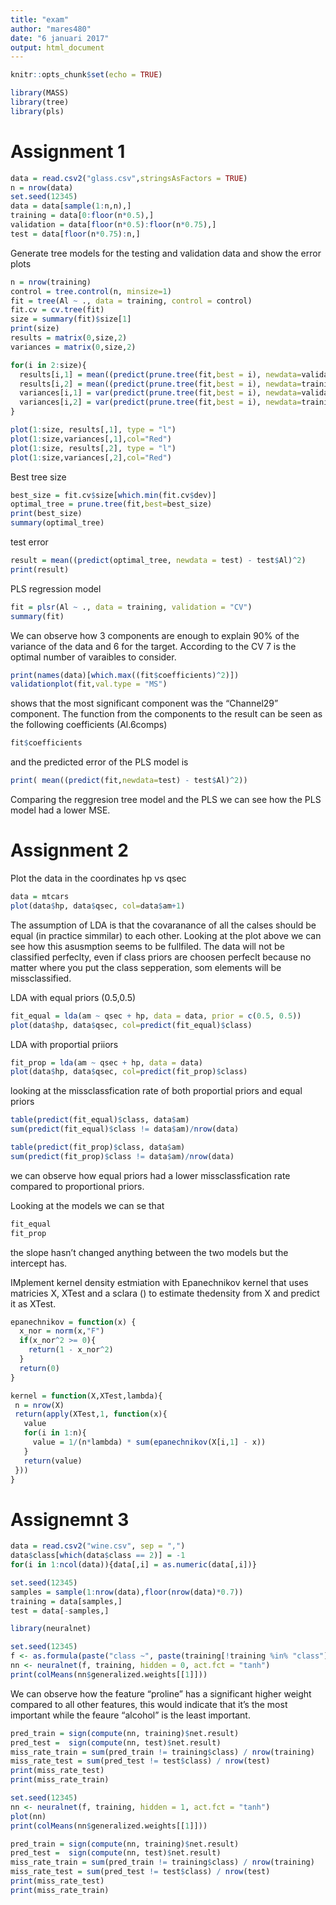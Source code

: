 ```yaml
---
title: "exam"
author: "mares480"
date: "6 januari 2017"
output: html_document
---
```


```r
knitr::opts_chunk$set(echo = TRUE)
```
```r
library(MASS)
library(tree)
library(pls)
```

# Assignment 1

```r
data = read.csv2("glass.csv",stringsAsFactors = TRUE)
n = nrow(data)
set.seed(12345)
data = data[sample(1:n,n),]
training = data[0:floor(n*0.5),]
validation = data[floor(n*0.5):floor(n*0.75),]
test = data[floor(n*0.75):n,]

```

Generate tree models for the testing and validation data and show the error plots

```r
n = nrow(training)
control = tree.control(n, minsize=1)
fit = tree(Al ~ ., data = training, control = control)
fit.cv = cv.tree(fit)
size = summary(fit)$size[1]
print(size)
results = matrix(0,size,2)
variances = matrix(0,size,2)

for(i in 2:size){
  results[i,1] = mean((predict(prune.tree(fit,best = i), newdata=validation) - validation$Al)^2)
  results[i,2] = mean((predict(prune.tree(fit,best = i), newdata=training) - training$Al)^2)
  variances[i,1] = var(predict(prune.tree(fit,best = i), newdata=validation))
  variances[i,2] = var(predict(prune.tree(fit,best = i), newdata=training))
}

plot(1:size, results[,1], type = "l")
plot(1:size,variances[,1],col="Red")
plot(1:size, results[,2], type = "l")
plot(1:size,variances[,2],col="Red")

```

Best tree size

```r
best_size = fit.cv$size[which.min(fit.cv$dev)]
optimal_tree = prune.tree(fit,best=best_size)
print(best_size)
summary(optimal_tree)
```

test error

```r
result = mean((predict(optimal_tree, newdata = test) - test$Al)^2)
print(result)
```

PLS regression model

```r
fit = plsr(Al ~ ., data = training, validation = "CV")
summary(fit)
```

We can observe how 3 components are enough to explain 90% of the variance of the data and 6 for the target. According to the CV 7 is the optimal number of varaibles to consider. 

```r
print(names(data)[which.max((fit$coefficients)^2)])
validationplot(fit,val.type = "MS")
```

shows that the most significant component was the "Channel29" component. The function from the components to the result can be seen as the following coefficients (Al.6comps)
```r
fit$coefficients
```

and the predicted error of the PLS model is
```r
print( mean((predict(fit,newdata=test) - test$Al)^2))
```

Comparing the reggresion tree model and the PLS we can see how the PLS model had a lower MSE.

# Assignment 2

Plot the data in the coordinates hp vs qsec

```r
data = mtcars
plot(data$hp, data$qsec, col=data$am+1)
```

The assumption of LDA is that the covaranance of all the calses should be equal (in practice simmilar) to each other. Looking at the plot above we can see how this asusmption seems to be fullfiled. The data will not be classified perfeclty, even if class priors are choosen perfeclt because no matter where you put the class sepperation, som elements will be missclassified.

LDA with equal priors (0.5,0.5)
```r
fit_equal = lda(am ~ qsec + hp, data = data, prior = c(0.5, 0.5))
plot(data$hp, data$qsec, col=predict(fit_equal)$class)
```

LDA with proportial priiors
```r
fit_prop = lda(am ~ qsec + hp, data = data)
plot(data$hp, data$qsec, col=predict(fit_prop)$class)
```

looking at the missclassfication rate of both proportial priors and equal priors

```r
table(predict(fit_equal)$class, data$am)
sum(predict(fit_equal)$class != data$am)/nrow(data)

table(predict(fit_prop)$class, data$am)
sum(predict(fit_prop)$class != data$am)/nrow(data)

```
we can observe how equal priors had a lower missclassfication rate compared to proportional priors.

Looking at the models we can se that
```r
fit_equal
fit_prop
```
the slope hasn't changed anything between the two models but the intercept has.

IMplement kernel density estmiation with Epanechnikov kernel that uses matricies X, XTest and a sclara \(\lambda\) to estimate thedensity from X and predict it as XTest.

```r
epanechnikov = function(x) {
  x_nor = norm(x,"F")
  if(x_nor^2 >= 0){
    return(1 - x_nor^2)
  }
  return(0)
}

kernel = function(X,XTest,lambda){
 n = nrow(X)
 return(apply(XTest,1, function(x){
   value
   for(i in 1:n){
     value = 1/(n*lambda) * sum(epanechnikov(X[i,1] - x))
   }
   return(value)
 }))
}

```


# Assignemnt 3

```r
data = read.csv2("wine.csv", sep = ",")
data$class[which(data$class == 2)] = -1
for(i in 1:ncol(data)){data[,i] = as.numeric(data[,i])}

set.seed(12345)
samples = sample(1:nrow(data),floor(nrow(data)*0.7))
training = data[samples,]
test = data[-samples,]
```

```r
library(neuralnet)
```

```r
set.seed(12345)
f <- as.formula(paste("class ~", paste(training[!training %in% "class"], collapse = " + ")))
nn <- neuralnet(f, training, hidden = 0, act.fct = "tanh")
print(colMeans(nn$generalized.weights[[1]]))
```

We can observe how the feature "proline" has a significant higher weight compared to all other features, this would indicate that it's the most important while the feaure "alcohol" is the least important.

```r
pred_train = sign(compute(nn, training)$net.result)
pred_test =  sign(compute(nn, test)$net.result)
miss_rate_train = sum(pred_train != training$class) / nrow(training)
miss_rate_test = sum(pred_test != test$class) / nrow(test)
print(miss_rate_test)
print(miss_rate_train)
```

```r
set.seed(12345)
nn <- neuralnet(f, training, hidden = 1, act.fct = "tanh")
plot(nn)
print(colMeans(nn$generalized.weights[[1]]))
```
```r
pred_train = sign(compute(nn, training)$net.result)
pred_test =  sign(compute(nn, test)$net.result)
miss_rate_train = sum(pred_train != training$class) / nrow(training)
miss_rate_test = sum(pred_test != test$class) / nrow(test)
print(miss_rate_test)
print(miss_rate_train)
```